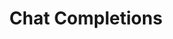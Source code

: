 ---
title: Chat Completions
authMethod: "bearer"
openapi: POST /api/v1/chat/completions
tryIt: true
description: "Use this endpoint to generate a chat completion."
---